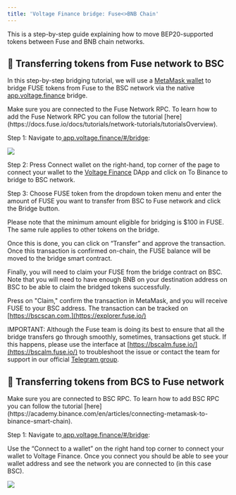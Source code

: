 ```yaml
---
title: 'Voltage Finance bridge: Fuse<>BNB Chain'
---
```


This is a step-by-step guide explaining how to move BEP20-supported tokens between Fuse and BNB chain networks.

## 🌉 Transferring tokens from Fuse network to BSC

In this step-by-step bridging tutorial, we will use a [MetaMask wallet](https://metamask.io/download/) to bridge FUSE tokens from Fuse to the BSC network via the native [app.voltage.finance](https://app.voltage.finance/#/bridge) bridge.

<Admonition type="info" title="Note">
  Make sure you are connected to the Fuse Network RPC. To learn how to add the Fuse Network RPC you can follow the tutorial [here](https://docs.fuse.io/docs/tutorials/network-tutorials/tutorialsOverview).
</Admonition>

Step 1: Navigate to[ ](https://fuseswap.com/)[app.voltage.finance/#/bridge](https://app.voltage.finance/#/bridge): 

![](/img/Pasted_Image_28_05_2023__15_36.jpg)

Step 2: Press Connect wallet on the right-hand, top corner of the page to connect your wallet to the [Voltage Finance](https://app.voltage.finance/) DApp and click on To Binance to bridge to BSC network. 

Step 3: Choose FUSE token from the dropdown token menu and enter the amount of FUSE you want to transfer from BSC to Fuse network and click the Bridge button. 

Please note that the minimum amount eligible for bridging is $100 in FUSE. The same rule applies to other tokens on the bridge.

Once this is done, you can click on “Transfer” and approve the transaction. Once this transaction is confirmed on-chain, the FUSE balance will be moved to the bridge smart contract.

Finally, you will need to claim your FUSE from the bridge contract on BSC. Note that you will need to have enough BNB on your destination address on BSC to be able to claim the bridged tokens successfully.

Press on "Claim," confirm the transaction in MetaMask, and you will receive FUSE to your BSC address. The transaction can be tracked on [https://bscscan.com.](https://explorer.fuse.io/) 

IMPORTANT: Although the Fuse team is doing its best to ensure that all the bridge transfers go through smoothly, sometimes, transactions get stuck. If this happens, please use the interface at [https://bscalm.fuse.io/](https://bscalm.fuse.io/) to troubleshoot the issue or contact the team for support in our official [Telegram group](htps://t.me/fuse.io). 

## 🌉 Transferring tokens from BCS to Fuse network

<Admonition type="note" title="Note">
  Make sure you are connected to BSC RPC. To learn how to add BSC RPC you can follow the tutorial [here](https://academy.binance.com/en/articles/connecting-metamask-to-binance-smart-chain).
</Admonition>

Step 1: Navigate to[ ](https://fuseswap.com/)[app.voltage.finance/#/bridge](https://app.voltage.finance/#/bridge): 

Use the “Connect to a wallet” on the right hand top corner to connect your wallet to Voltage Finance. Once you connect you should be able to see your wallet address and see the network you are connected to (in this case BSC).

![](/img/Pasted_Image_28_05_2023__15_44.jpg)
